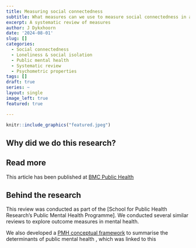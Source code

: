 ```yaml
---
title: Measuring social connectedness
subtitle: What measures can we use to measure social connectedness in adults? 
excerpt: A systematic review of measures
author: J Dykxhoorn
date: '2024-08-01'
slug: []
categories:
  - Social connectedness
  - Loneliness & social isolation
  - Public mental health
  - Systematic review
  - Psychometric properties
tags: []
draft: true
series: ~
layout: single
image_left: true
featured: true

---
```



```r
knitr::include_graphics("featured.jpeg")
```

## Why did we do this research?


## Read more
This article has been published at [BMC Public Health]()

## Behind the research
This review was conducted as part of the [School for Public Health Research's Public Mental Health Programme]. We conducted several similar reviews to explore outcome measures in mental health. 

We also developed a [PMH conceptual framework](www.publicmentalhealth.co.uk) to summarise the determinants of public mental health , which was linked to this 




